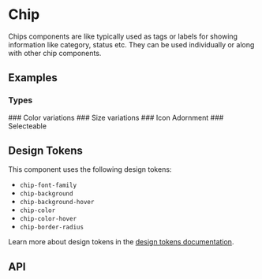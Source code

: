 
<Meta title="Docs/Components/Elements/Chip" />

# Chip
Chips components are like typically used as tags or labels for showing information like category, status etc. They can be used individually or
along with other chip components.

## Examples
### Types
<Canvas sourceState="shown" of={ChipStories.Variants} />
### Color variations
<Canvas of={ChipStories.Colors} />
### Size variations
<Canvas of={ChipStories.Sizes} />
### Icon Adornment
<Canvas of={ChipStories.Adornment} />
### Selecteable
<Canvas of={ChipStories.Selectable} />

## Design Tokens
This component uses the following design tokens:

- `chip-font-family`
- `chip-background`
- `chip-background-hover`
- `chip-color`
- `chip-color-hover`
- `chip-border-radius`

Learn more about design tokens in the [design tokens documentation](?path=/story/docs-design-tokens-getting-started--page).

## API
<ArgsTable of={Chip} />
